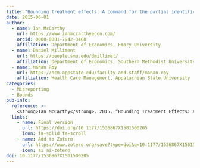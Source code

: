 ```yaml
---
title: "Bounding treatment effects: A command for the partial identification of the average treatment effect with endogenous and misreported treatment assignment"
date: 2015-06-01
author:
  - name: Ian McCarthy
    url: https://www.ianmccarthyecon.com/
    orcid: 0000-0001-7942-3468
    affiliation: Department of Economics, Emory University
  - name: Daniel Milliment
    url: https://people.smu.edu/dmillimet/
    affiliation: Department of Economics, Southern Methodist University
  - name: Manan Roy
    url: https://hcm.appstate.edu/faculty-and-staff/manan-roy
    affiliation: Health Care Management, Appalachian State University
categories: 
  - Misreporting
  - Bounds
pub-info:
  reference: >-
    <strong>Ian McCarthy</strong>. 2015. “Bounding Treatment Effects: A Command for the Partial Identification of the Average Treatment Effect with Endogenous and Misreported Treatment Assignment,” <em>The Stata Journal</em> 15(2):411-436. doi: <a href="https://doi.org/10.1177/1536867X1501500205"><code>10.1177/1536867X1501500205</code></a>
  links:
    - name: Final version
      url: https://doi.org/10.1177/1536867X1501500205
      icon: fa-solid fa-scroll
    - name: Add to Zotero
      url: https://www.zotero.org/save?type=doi&q=10.1177/1536867X1501500205
      icon: ai ai-zotero
doi: 10.1177/1536867X1501500205
---
```

